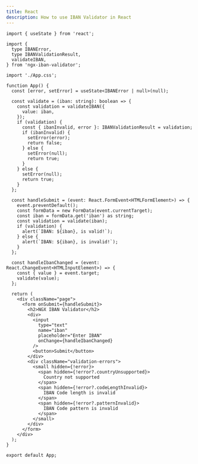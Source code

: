 ```yaml
---
title: React
description: How to use IBAN Validator in React
---
```


```tsx
import { useState } from 'react';

import {
  type IBANError,
  type IBANValidationResult,
  validateIBAN,
} from 'ngx-iban-validator';

import './App.css';

function App() {
  const [error, setError] = useState<IBANError | null>(null);

  const validate = (iban: string): boolean => {
    const validation = validateIBAN({
      value: iban,
    });
    if (validation) {
      const { ibanInvalid, error }: IBANValidationResult = validation;
      if (ibanInvalid) {
        setError(error);
        return false;
      } else {
        setError(null);
        return true;
      }
    } else {
      setError(null);
      return true;
    }
  };

  const handleSubmit = (event: React.FormEvent<HTMLFormElement>) => {
    event.preventDefault();
    const formData = new FormData(event.currentTarget);
    const iban = formData.get('iban') as string;
    const validation = validate(iban);
    if (validation) {
      alert(`IBAN: ${iban}, is valid!`);
    } else {
      alert(`IBAN: ${iban}, is invalid!`);
    }
  };

  const handleIbanChanged = (event: React.ChangeEvent<HTMLInputElement>) => {
    const { value } = event.target;
    validate(value);
  };

  return (
    <div className="page">
      <form onSubmit={handleSubmit}>
        <h2>NGX IBAN Validator</h2>
        <div>
          <input
            type="text"
            name="iban"
            placeholder="Enter IBAN"
            onChange={handleIbanChanged}
          />
          <button>Submit</button>
        </div>
        <div className="validation-errors">
          <small hidden={!error}>
            <span hidden={!error?.countryUnsupported}>
              Country not supported
            </span>
            <span hidden={!error?.codeLengthInvalid}>
              IBAN Code length is invalid
            </span>
            <span hidden={!error?.patternInvalid}>
              IBAN Code pattern is invalid
            </span>
          </small>
        </div>
      </form>
    </div>
  );
}

export default App;
```
